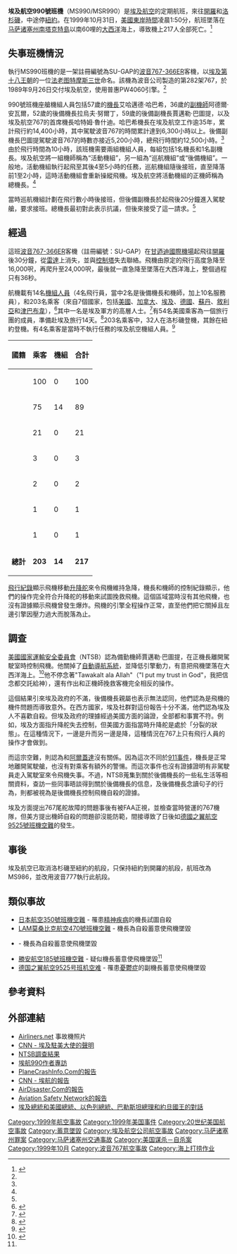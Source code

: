 {{noteTA
|1=zh-cn:肯尼迪; zh-hk:甘迺迪; zh-tw:甘迺迪;
|2=zh-hans:“基地”组织;zh-hk:阿爾蓋達;zh-tw:蓋達組織;zh-sg:卡伊达;
|3=zh-cn:马萨诸塞州; zh-tw:麻州;zh-hk:麻省;
|4=zh-cn:马萨诸塞; zh-tw:麻薩諸塞;zh-hk:麻省;
|5=zh-cn:控制塔; zh-tw:塔台;
}}
{{Infobox Airliner accident
|Crash image   = Egypt Air Boeing 767-366ER; SU-GAP@ZRH, October 1999 BZS (5552623021).jpg
|Image caption = 失事前數日的SU-GAP
|name= 埃及航空990號班機空難
|Date= 1999年10月31日
|Type= [[飛行員自殺|蓄意坠毁]]（[[NTSB|NTSB]]）/可能是升降舵故障（埃及）
|Site= [[美國|美國]][[马萨诸塞州|马萨诸塞州]][[南塔克特|南塔克特島]]以南100公里的大西洋
|Coordinates= {{coord|40|20|51|N|69|45|24|W|type:event_scale:5000000|display=title,inline}}
|Origin= [[美國|美國]][[洛杉磯國際機場|洛杉磯國際機場]]
|Last stopover= [[美國|美國]][[約翰·甘迺迪國際機場|約翰·甘迺迪國際機場]]
|Destination= [[埃及|埃及]][[開羅國際機場|開羅國際機場]]
|Fatalities= 217
|Injuries= 0
|Aircraft Type= [[波音767|波音767-366ER]]
|Operator= [[埃及航空|埃及航空]]
|Tail Number= SU-GAP
|Ship name= [[图特摩斯三世|图特摩斯三世]]號
|Passengers= 203
|Crew= 14
|Survivors= 0
}}
'''埃及航空990號班機'''（MS990/MSR990）是[[埃及航空|埃及航空]]的定期航班，來往[[開羅|開羅]]和[[洛杉磯|洛杉磯]]，中途停[[紐約|紐約]]。在1999年10月31日，[[美國東岸時間|美國東岸時間]]凌晨1:50分，航班墜落在[[马萨诸塞州|马萨诸塞州]][[南塔克特|南塔克特島]]以南60哩的[[大西洋|大西洋]]海上，導致機上217人全部死亡。<ref name=ntsb>{{cite web |title=Aircraft Accident Brief: EgyptAir Flight 990 |url=http://www.ntsb.gov/doclib/reports/2002/AAB0201.pdf |publisher=[[美國國家運輸安全委員會|美國國家運輸安全委員會]] |date=2002年3月 |archiveurl=https://www.webcitation.org/5zlFg31jj?url=http://www.ntsb.gov/doclib/reports/2002/AAB0201.pdf |archivedate=2011-06-27 |deadurl=yes |accessdate=2014-08-17 }}</ref>

==失事班機情況==
執行MS990班機的是一架註冊編號為SU-GAP的[[波音767|波音767-366ER]]客機，以[[埃及第十八王朝|埃及第十八王朝]]的一位[[法老|法老]][[图特摩斯三世|图特摩斯三世]]命名。該機為波音公司製造的第282架767，於1989年9月26日交付埃及航空，使用普惠PW4060引擎。<ref name=ntsb/>

990號班機座艙機組人員包括57歲的[[機長|機長]]艾哈邁德·哈巴希，36歲的[[副機師|副機師]]阿德爾·安瓦爾，52歲的後備機長拉烏夫·努爾丁，59歲的後備副機長賈邁勒·巴圖提，以及埃及航空767的首席機長哈特姆·魯什迪。哈巴希機長在埃及航空工作逾35年，累計飛行約14,400小時，其中駕駛波音767的時間累計達到6,300小時以上。後備副機長巴圖提駕駛波音767的時數亦接近5,200小時，總飛行時間約12,500小時。<ref name=ntsb/>由於飛行時間為10小時，該班機需要兩組機組人員，每組包括1名機長和1名副機長。埃及航空將一組機師稱為“活動機組”，另一組為“巡航機組”或“後備機組”。一般地，活動機組執行起飛至其後4至5小時的任務，巡航機組隨後接班，直至降落前1至2小時，這時活動機組會重新操縱飛機。埃及航空將活動機組的正機師稱為總機長。<ref name=ntsb/>

當時巡航機組計劃在飛行數小時後接班，但後備副機長於起飛後20分鐘進入駕駛艙，要求接班。總機長最初對此表示抗議，但後來接受了這一請求。<ref name=ntsb/>

==經過==
這班[[波音767|波音767-366ER]]客機（註冊編號：SU-GAP）在[[甘迺迪國際機場|甘迺迪國際機場]]起飛往[[開羅|開羅]]後30分鐘，從[[雷達|雷達]]上消失，並與[[控制塔|控制塔]]失去聯絡。飛機由原定的飛行高度急降至16,000呎，再爬升至24,000呎，最後就一直急降至墜落在大西洋海上，整個過程只有36秒。

航機載有14名[[機組人員|機組人員]]（4名飛行員，當中2名是後備機長和機師，加上10名服務員），和203名乘客（來自7個國家，包括[[美國|美國]]、[[加拿大|加拿大]]、[[埃及|埃及]]、[[德國|德國]]、[[苏丹共和国|蘇丹]]、[[敘利亞|敘利亞]]和[[津巴布韋|津巴布韋]]），<ref>{{cite web |title=Statement of Jim Hall, Chairman |url=https://www.ntsb.gov/news/speeches/hall/jhc000811.htm |publisher=[[NTSB|NTSB]] |date=2000-08-11 |accessdate=2014-08-17 |archive-date=2014-07-28 |archive-url=https://web.archive.org/web/20140728143530/https://www.ntsb.gov/news/speeches/hall/jhc000811.htm |dead-url=no }}</ref>其中一名是埃及軍方的高層人士。<ref name=guardian1>{{cite news |title=Search for air crash survivors abandoned |url=http://www.guardian.co.uk/egyptair/article/0,2763,196608,00.html |newspaper=[[衛報|衛報]] |first=Michael |last=Ellison |date=1999-11-02 |accessdate=2014-08-17 |archive-date=2007-10-30 |archive-url=https://web.archive.org/web/20071030105402/http://www.guardian.co.uk/egyptair/article/0,2763,196608,00.html |dead-url=no }}</ref>有54名美國乘客為一個旅行團的成員，準備赴埃及旅行14天。<ref name=Swanson>{{cite news |title=At JFK, Another Grim Routine in 'Heartbreak Hotel' |url=http://pqasb.pqarchiver.com/chicagotribune/doc/418919879.html |newspaper=[[芝加哥論壇報|芝加哥論壇報]] |first=Steven |last=Swanson |date=1999-11-01 |accessdate=2014-08-17 |archive-date=2017-08-21 |archive-url=https://web.archive.org/web/20170821044046/https://pqasb.pqarchiver.com/chicagotribune/doc/418919879.html |dead-url=no }}</ref>203名乘客中，32人在洛杉磯登機，其餘在紐約登機。有4名乘客是當時不執行任務的埃及航空機組人員。<ref>{{cite news |title=Passenger list for EgyptAir Flight 990 |url=http://www.sptimes.com/News/110299/Worldandnation/Passenger_list_for_Eg.shtml |newspaper=[[聖彼得斯堡時報|聖彼得斯堡時報]] |date=1999-11-02 |accessdate=2008-03-24 |archive-date=2018-02-08 |archive-url=https://web.archive.org/web/20180208215449/http://www.sptimes.com/News/110299/Worldandnation/Passenger_list_for_Eg.shtml |dead-url=no }}</ref>

{|class="sortable wikitable"
|-
!國籍||乘客||機組||合計
|-
|{{USA}}||100||0||100
|-
|{{EGY}}||75||14||89
|-
|{{CAN}}||21||0||21
|-
|{{SYR}}||3||0||3
|-
|{{SUD}}||2||0||2
|-
|{{GER}}||1||0||1
|-
|{{ZIM}}||1||0||1
|-
|'''總計'''||'''203'''||'''14'''||'''217'''
|}

[[飛航資料記錄器|飛行紀錄]]顯示飛機移動[[升降舵|升降舵]]來令飛機維持急降，機長和機師的控制紀錄顯示，他們的操作完全符合升降舵的移動來試圖挽救飛機。這個區域當時沒有其他飛機，也沒有證據顯示飛機曾發生爆炸。飛機的引擎全程操作正常，直至他們把它關掉且左邊引擎因壓力過大而脫落為止。

==調查==
[[美國國家運輸安全委員會|美國國家運輸安全委員會]]（NTSB）認為備勤機師賈邁勒·巴圖提，在正機長離開駕駛室時控制飛機。他關掉了[[自動導航系統|自動導航系統]]，並降低引擎動力，有意把飛機墜落在大西洋海上。<ref name="xinjie">{{cite news|url=http://news.sina.com.cn/world/1999-11-15/31662.html|title=埃航失事原因“新解”：飞行员自杀|work=[[中國新聞社|中國新聞社]]|date=1999-11-15|accessdate=2014-08-17|archive-date=2019-06-10|archive-url=https://web.archive.org/web/20190610015754/http://news.sina.com.cn/world/1999-11-15/31662.html|dead-url=no}}</ref>他不停念著"Tawakalt ala Allah"（"I put my trust in God"，我把信念都交託給神），還有作出和正機師挽救客機完全相反的操作。

這個結果引來埃及政府的不滿，後備機長親屬也表示無法認同，他們認為是飛機的機件問題而導致意外。在西方國家，埃及社群對這份報告十分不滿，他們認為埃及人不喜歡自殺。但埃及政府的理據經過美國方面的論證，全部都和事實不符。例如，埃及方面指升降舵失去控制，但美國方面指當時升降舵是處於「分裂的狀態」。在這種情況下，一邊是升而另一邊是降，這種情況在767上只有飛行人員的操作才會做到。

而這宗空難，則認為和[[阿爾蓋達|阿爾蓋達]]沒有關係。因為這次不同於[[911事件|911事件]]，機長是正常地離開駕駛艙，也沒有對乘客有額外的警愓。而這次事件也沒有證據證明有非駕駛員走入駕駛室來令飛機失事。不過，NTSB蒐集到關於後備機長的一些私生活等相關資料，查訪一些同事晤談得到關於後備機長的信息，及後備機長念讀句子的行為，則都被視為是後備機長控制飛機自殺的證據。

埃及方面提出767尾舵故障的問題事後有被FAA正視，並檢查當時營運的767機隊，但美方提出機師自殺的問題卻沒能防範，間接導致了日後如[[德國之翼航空9525號班機空難|德國之翼航空9525號班機空難]]的發生。

==事後==
埃及航空已取消洛杉磯至紐約的航段，只保持紐約到開羅的航段，航班改為MS986，並改用波音777執行此航段。

==類似事故==
* [[日本航空350號班機空難|日本航空350號班機空難]] - 罹患[[精神疾病|精神疾病]]的機長試圖自殺
* [[LAM莫桑比克航空470號班機空難|LAM莫桑比克航空470號班機空難]] - 機長為自殺蓄意使飛機墜毀
* {{tsl|en|Royal Air Maroc Flight 630|摩洛哥皇家航空630號班機空難}} - 機長為自殺蓄意使飛機墜毀
* [[勝安航空185號班機空難|勝安航空185號班機空難]] - 疑似機長蓄意使飛機墜毀<ref name="xinjie"/>
* [[德国之翼航空9525号班机空难|德国之翼航空9525号班机空难]] - 罹患[[憂鬱症|憂鬱症]]的副機長蓄意使飛機墜毀

==參考資料==
{{reflist}}

==外部連結==
*[http://www.airliners.net/open.file/0200383/M/ Airliners.net] {{Wayback|url=http://www.airliners.net/open.file/0200383/M/ |date=20081202152800 }}  事故機照片
*[https://web.archive.org/web/20060623134212/http://www.cnn.com/US/9911/18/egyptair.02/index.html CNN - 埃及駐美大使的聲明]
*[http://www.ntsb.gov/events/ea990/default.htm NTSB調查結果] {{Wayback|url=http://www.ntsb.gov/events/ea990/default.htm |date=20110622103056 }} 
*[http://www.theatlantic.com/unbound/interviews/int2001-11-15.htm 埃航990作者專訪] {{Wayback|url=http://www.theatlantic.com/unbound/interviews/int2001-11-15.htm |date=20080517020313 }} 
*[http://www.planecrashinfo.com/1999/1999-61.htm PlaneCrashInfo.Com的報告] {{Wayback|url=http://www.planecrashinfo.com/1999/1999-61.htm |date=20200708004241 }} 
*[https://web.archive.org/web/20060828051102/http://www.cnn.com/US/9910/31/missing.plane.02/index.html CNN - 埃航的報告]
*[https://web.archive.org/web/20070310210146/http://www.airdisaster.com/cgi-bin/view_details.cgi?date=10311999&reg=SU-GAP&airline=EgyptAir AirDisaster.Com的報告]
*[http://aviation-safety.net/database/record.php?id=19991031-0 Aviation Safety Network的報告] {{Wayback|url=http://aviation-safety.net/database/record.php?id=19991031-0 |date=20100621071635 }}
*[https://web.archive.org/web/20041030165131/http://www.sis.gov.eg/online/html/o011199e.htm 埃及總統和美國總統、以色列總統、巴勒斯坦總理和約旦國王的對話]

{{1999年航空事故}}
{{Mayday NavBox}}

[[Category:1999年航空事故|Category:1999年航空事故]]
[[Category:1999年美国事件|Category:1999年美国事件]]
[[Category:20世纪美国航空事故|Category:20世纪美国航空事故]]
[[Category:蓄意墜毀|Category:蓄意墜毀]]
[[Category:埃及航空公司航空事故|Category:埃及航空公司航空事故]]
[[Category:马萨诸塞州罪案|Category:马萨诸塞州罪案]]
[[Category:马萨诸塞州交通事故|Category:马萨诸塞州交通事故]]
[[Category:美国谋杀－自杀案|Category:美国谋杀－自杀案]]
[[Category:1999年10月|Category:1999年10月]]
[[Category:波音767航空事故|Category:波音767航空事故]]
[[Category:海上打捞作业|Category:海上打捞作业]]